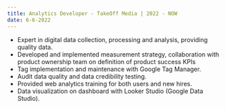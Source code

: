 ```yaml
---
title: Analytics Developer - TakeOff Media | 2022 - NOW
date: 6-6-2022
---
```



- Expert in digital data collection, processing and analysis, providing quality data.
- Developed and implemented measurement strategy, collaboration with product ownership team on definition of product success KPIs
- Tag implementation and maintenance with Google Tag Manager.
- Audit data quality and data credibility testing.
- Provided web analytics training for both users and new hires.
- Data visualization on dashboard with Looker Studio (Google Data Studio).
